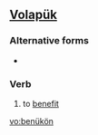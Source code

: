 ==[[Volapük]]==

===Alternative forms===
*{{l|vo|benuykoyn}}

===Verb===
{{infl|vo|verb}}

# to [[benefit]]

[[vo:benükön]]